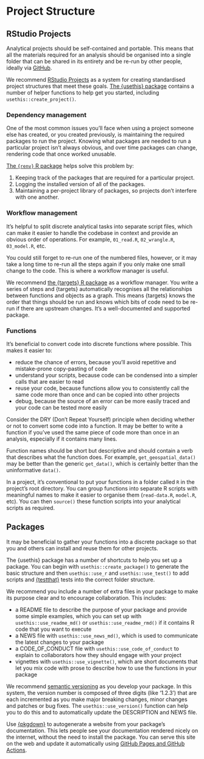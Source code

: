 # Project Structure

## RStudio Projects

Analytical projects should be self-contained and portable. 
This means that all the materials required for an analysis should be organised into a single folder that can be shared in its entirety and be re-run by other people, ideally via [GitHub](git_and_github.qmd).

We recommend [RStudio Projects](https://support.posit.co/hc/en-us/articles/200526207-Using-RStudio-Projects) as a system for creating standardised project structures that meet these goals. 
[The {usethis} package](https://usethis.r-lib.org/) contains a number of helper functions to help get you started, including `usethis::create_project()`.

### Dependency management

One of the most common issues you'll face when using a project someone else has created, or you created previously, is maintaining the required packages to run the project. 
Knowing what packages are needed to run a particular project isn't always obvious, and over time packages can change, rendering code that once worked unusable.

[The `{renv}` R package](https://rstudio.github.io/renv/articles/renv.html) helps solve this problem by:

1. Keeping track of the packages that are required for a particular project.
2. Logging the installed version of all of the packages.
3. Maintaining a per-project library of packages, so projects don't interfere with one another.

### Workflow management

It's helpful to split discrete analytical tasks into separate script files, which can make it easier to handle the codebase in context and provide an obvious order of operations. 
For example, `01_read.R`, `02_wrangle.R`, `03_model.R`, etc.

You could still forget to re-run one of the numbered files, however, or it may take a long time to re-run all the steps again if you only make one small change to the code. 
This is where a workflow manager is useful. 

We recommend [the {targets} R package](https://books.ropensci.org/targets/) as a workflow manager. 
You write a series of steps and {targets} automatically recognises all the relationships between functions and objects as a graph.
This means {targets} knows the order that things should be run and knows which bits of code need to be re-run if there are upstream changes.
It's a well-documented and supported package.

### Functions

It's beneficial to convert code into discrete functions where possible.
This makes it easier to:

* reduce the chance of errors, because you'll avoid repetitive and mistake-prone copy-pasting of code
* understand your scripts, because code can be condensed into a simpler calls that are easier to read
* reuse your code, because functions allow you to consistently call the same code more than once and can be copied into other projects
* debug, because the source of an error can be more easily traced and your code can be tested more easily

Consider the DRY (Don't Repeat Yourself) principle when deciding whether or not to convert some code into a function.
It may be better to write a function if you've used the same piece of code more than once in an analysis, especially if it contains many lines.

Function names should be short but descriptive and should contain a verb that describes what the function does.
For example, `get_geospatial_data()` may be better than the generic `get_data()`, which is certainly better than the uninformative `data()`.

In a project, it's conventional to put your functions in a folder called `R` in the project's root directory.
You can group functions into separate R scripts with meaningful names to make it easier to organise them (`read-data.R`, `model.R`, etc).
You can then `source()` these function scripts into your analytical scripts as required.

## Packages

It may be beneficial to gather your functions into a discrete package so that you and others can install and reuse them for other projects.

The {usethis} package has a number of shortcuts to help you set up a package.
You can begin with `usethis::create_package()` to generate the basic structure and then `usethis::use_r` and `usethis::use_test()` to add scripts and [{testthat}](https://testthat.r-lib.org/) tests into the correct folder structure.

We recommend you include a number of extra files in your package to make its purpose clear and to encourage collaboration.
This includes:

* a README file to describe the purpose of your package and provide some simple examples, which you can set up with `usethis::use_readme_md()` or `usethis::use_readme_rmd()` if it contains R code that you want to execute 
* a NEWS file with `usethis::use_news_md()`, which is used to communicate the latest changes to your package
* a CODE_OF_CONDUCT file with `usethis::use_code_of_conduct` to explain to collaborators how they should engage with your project
* vignettes with `usethis::use_vignette()`, which are short documents that let you mix code with prose to describe how to use the functions in your package

We recommend [semantic versioning](https://semver.org/) as you develop your package.
In this system, the version number is composed of three digits (like '1.2.3') that are each incremented as you make major breaking changes, minor changes and patches or bug fixes. 
The `usethis::use_version()` function can help you to do this and to automatically update the DESCRIPTION and NEWS file.

Use [{pkgdown}](https://pkgdown.r-lib.org/) to autogenerate a website from your package's documentation.
This lets people see your documentation rendered nicely on the internet, without the need to install the package. 
You can serve this site on the web and update it automatically using [GitHub Pages and GitHub Actions](https://pkgdown.r-lib.org/articles/pkgdown.html#publishing).
